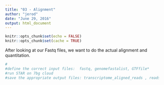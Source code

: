 ```yaml
---
title: "03 - Alignment"
author: "jerod"
date: "June 29, 2016"
output: html_document
---
```


```r
knitr::opts_chunk$set(echo = FALSE)
knitr::opts_chunk$set(cache = TRUE)
```


After looking at our Fastq files, we want to do the actual alignment and quantitation.

```r
#
#define the correct input files:  fastq, genomefastalist, GTFfile*
#run STAR on 7bg cloud 
#save the appropriate output files: transcriptome_aligned_reads , reads_per_gene

````